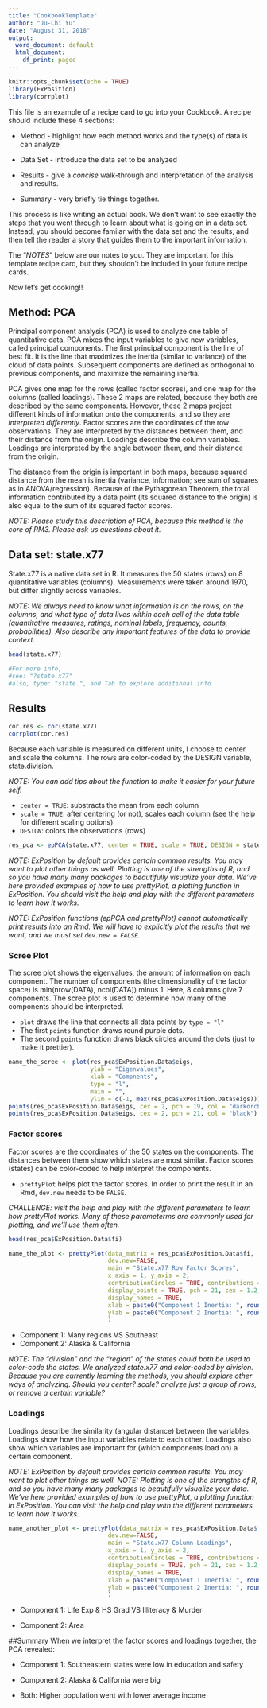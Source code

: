 ```yaml
---
title: "CookbookTemplate"
author: "Ju-Chi Yu"
date: "August 31, 2018"
output:
  word_document: default
  html_document:
    df_print: paged
---
```


```r
knitr::opts_chunk$set(echo = TRUE)
library(ExPosition)
library(corrplot)
```

This file is an example of a recipe card to go into your Cookbook. A recipe should include these 4 sections:

* Method - highlight how each method works and the type(s) of data is can analyze

* Data Set - introduce the data set to be analyzed 

* Results - give a *concise* walk-through and interpretation of the analysis and results. 

* Summary - very briefly tie things together.

This process is like writing an actual book. We don't want to see exactly the steps that you went through to learn about what is going on in a data set. Instead, you should become familar with the data set and the results, and then tell the reader a story that guides them to the important information. 

The "*NOTES*" below are our notes to you. They are important for this template recipe card, but they shouldn't be included in your future recipe cards. 

Now let's get cooking!!

## Method: PCA
Principal component analysis (PCA) is used to analyze one table of quantitative data. PCA mixes the input variables to give new variables, called principal components. The first principal component is the line of best fit. It is the line that maximizes the inertia (similar to variance) of the cloud of data points. Subsequent components are defined as orthogonal to previous components, and maximize the remaining inertia. 

PCA gives one map for the rows (called factor scores), and one map for the columns (called loadings). These 2 maps are related, because they both are described by the same components. However, these 2 maps project different kinds of information onto the components, and so they are *interpreted differently*. Factor scores are the coordinates of the row observations. They are interpreted by the distances between them, and their distance from the origin. Loadings describe the column variables. Loadings are interpreted by the angle between them, and their distance from the origin. 

The distance from the origin is important in both maps, because squared distance from the mean is inertia (variance, information; see sum of squares as in ANOVA/regression). Because of the Pythagorean Theorem, the total information contributed by a data point (its squared distance to the origin) is also equal to the sum of its squared factor scores. 

*NOTE: Please study this description of PCA, because this method is the core of RM3. Please ask us questions about it.*

## Data set: state.x77
State.x77 is a native data set in R. 
It measures the 50 states (rows) on 8 quantitative variables (columns). 
Measurements were taken around 1970, but differ slightly across variables. 

*NOTE: We always need to know what information is on the rows, on the columns, and what type of data lives within each cell of the data table (quantitative measures, ratings, nominal labels, frequency, counts, probabilities). Also describe any important features of the data to provide context.*

```r
head(state.x77)

#For more info, 
#see: "?state.x77"
#also, type: "state.", and Tab to explore additional info
```

## Results
```r
cor.res <- cor(state.x77)
corrplot(cor.res)
```

Because each variable is measured on different units, I choose to center and scale the columns. The rows are color-coded by the DESIGN variable, state.division.

*NOTE: You can add tips about the function to make it easier for your future self.*

* `center = TRUE`: substracts the mean from each column 
* `scale = TRUE`: after centering (or not), scales each column (see the help for different scaling options)
* `DESIGN`: colors the observations (rows)
```r
res_pca <- epPCA(state.x77, center = TRUE, scale = TRUE, DESIGN = state.division, graphs = FALSE)
```
*NOTE: ExPosition by default provides certain common results. You may want to plot other things as well. Plotting is one of the strengths of R, and so you have many many packages to beautifully visualize your data. We've here provided examples of how to use prettyPlot, a plotting function in ExPosition. You should visit the help and play with the different parameters to learn how it works.*

*NOTE: ExPosition functions (epPCA and prettyPlot) cannot automatically print results into an Rmd. We will have to explicitly plot the results that we want, and we must set `dev.new = FALSE`.*

### Scree Plot
The scree plot shows the eigenvalues, the amount of information on each component. The number of components (the dimensionality of the factor space) is min(nrow(DATA), ncol(DATA)) minus 1. Here, 8 columns give 7 components. The scree plot is used to determine how many of the components should be interpreted. 

* `plot` draws the line that connects all data points by `type = "l"`
* The first `points` function draws round purple dots.
* The second `points` function draws black circles around the dots (just to make it prettier).

```r
name_the_scree <- plot(res_pca$ExPosition.Data$eigs,
                       ylab = "Eigenvalues",
                       xlab = "Compnents",
                       type = "l",
                       main = "",
                       ylim = c(-1, max(res_pca$ExPosition.Data$eigs)))
points(res_pca$ExPosition.Data$eigs, cex = 2, pch = 19, col = "darkorchid4")
points(res_pca$ExPosition.Data$eigs, cex = 2, pch = 21, col = "black")

```

### Factor scores
Factor scores are the coordinates of the 50 states on the components. The distances between them show which states are most similar. Factor scores (states) can be color-coded to help interpret the components.

* `prettyPlot` helps plot the factor scores. In order to print the result in an Rmd, `dev.new` needs to be `FALSE`.

*CHALLENGE: visit the help and play with the different parameters to learn how prettyPlot works. Many of these parameterms are commonly used for plotting, and we'll use them often.*

```r
head(res_pca$ExPosition.Data$fi)
```


```r
name_the_plot <- prettyPlot(data_matrix = res_pca$ExPosition.Data$fi,  
                            dev.new=FALSE,
                            main = "State.x77 Row Factor Scores",
                            x_axis = 1, y_axis = 2, 
                            contributionCircles = TRUE, contributions = res_pca$ExPosition.Data$ci, 
                            display_points = TRUE, pch = 21, cex = 1.2, col = res_pca$Plotting.Data$fi.col, 
                            display_names = TRUE, 
                            xlab = paste0("Component 1 Inertia: ", round(res_pca$ExPosition.Data$t[1],3), "%"),
                            ylab = paste0("Component 2 Inertia: ", round(res_pca$ExPosition.Data$t[2],3), "%")
                            )
```

* Component 1: Many regions VS Southeast 
* Component 2: Alaska & California  

*NOTE: The "division" and the "region" of the states could both be used to color-code the states. We analyzed state.x77 and color-coded by division. Because you are currently learning the methods, you should explore other ways of analyzing. Should you center? scale? analyze just a group of rows, or remove a certain variable?*

### Loadings
Loadings describe the similarity (angular distance) between the variables. Loadings show how the input variables relate to each other. Loadings also show which variables are important for (which components load on) a certain component.

*NOTE: ExPosition by default provides certain common results. You may want to plot other things as well.*
*NOTE: Plotting is one of the strengths of R, and so you have many many packages to beautifully visualize your data. We've here provided examples of how to use prettyPlot, a plotting function in ExPosition. You can visit the help and play with the different parameters to learn how it works.*

```r
name_another_plot <- prettyPlot(data_matrix = res_pca$ExPosition.Data$fj,  
                            dev.new=FALSE,
                            main = "State.x77 Column Loadings",
                            x_axis = 1, y_axis = 2, 
                            contributionCircles = TRUE, contributions = res_pca$ExPosition.Data$cj, 
                            display_points = TRUE, pch = 21, cex = 1.2, col = res_pca$Plotting.Data$fj.col, 
                            display_names = TRUE, 
                            xlab = paste0("Component 1 Inertia: ", round(res_pca$ExPosition.Data$t[1],3), "%"),
                            ylab = paste0("Component 2 Inertia: ", round(res_pca$ExPosition.Data$t[2],3), "%")
                            )
```

* Component 1: Life Exp & HS Grad VS Illiteracy & Murder 

* Component 2: Area  

##Summary
When we interpret the factor scores and loadings together, the PCA revealed:

* Component 1: Southeastern states were low in education and safety

* Component 2: Alaska & California were big

* Both: Higher population went with lower average income
